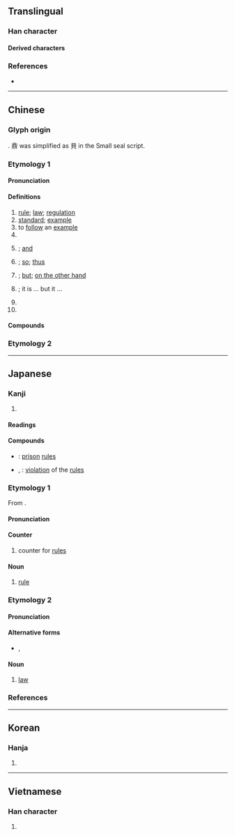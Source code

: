 {{also|则}}
{{character info/new}}
==Translingual==

===Han character===
{{Han char|rn=18|rad=刀|as=07|sn=9|four=62800|canj=BCLN|ids=⿰貝刂}}

====Derived characters====
{{lang|mul|[[側]] [[厠]] [[測]] [[廁]] [[惻]]}}

===References===
* {{Han ref|kx=0139.310|dkj=01994|dj=0317.080|hdz=10340.060|uh=5247|ud=21063|bh=AB68|bd=43880}}

----

==Chinese==
{{zh-forms|s=则}}

===Glyph origin===
{{Han etym}}
{{Han compound|alt2=刂|鼎|刀|ls=ic|t1=[[ding]], a bronze cauldron for cooking or sacrificial rituals|t2=knife}}. 鼎 was simplified as 貝 in the Small seal script.

===Etymology 1===

====Pronunciation====
{{zh-pron
|m=zé
|m-s=
|c=zak1
|c-t=
|g=
|h=pfs=chet;gd=zêd5
|j=
|mb=că̤
|md=cáik
|mn=qz:chak/tw,xm,zz:chek
|mn-t=zêg4
|w=4tseq
|x=
|mc=y
|oc=y
|cat=n,v,cls,conj,adv,part
}}

====Definitions====
{{zh-hanzi}}

# [[rule]]; [[law]]; [[regulation]]
# [[standard]]; [[example]]
# to [[follow]] an [[example]]
# {{zh-classifier|[[news]] and [[writing]]s|t=[[item]]}}
# {{non-gloss definition|conjunction used to indicate [[sequence]] of events}}; [[and]]
# {{non-gloss definition|conjunction used to indicate [[cause]] and [[effect]]}}; [[so]]; [[thus]]
# {{non-gloss definition|conjunction used to indicate [[contrast]]}}; [[but]]; [[on the other hand]]
# {{non-gloss definition|conjunction used between two [[identical]] words to indicate [[concession]]}}; it is ... but it ...
# {{non-gloss definition|particle used as the [[copula]]}}
# {{non-gloss definition|particle used after [[numeral]]s to list [[reason]]s}}

====Compounds====
{{zh-der|不規則|以身作則|互惠原則|可則|否則|器滿則傾|則波|不見則聲|公則|常則|一則|上則|則索|不則聲|便則道|大原則|則例|不平則鳴|單則|則是|恰則|則個|四則|多則|則麼|亂極則平|則天|交通規則|二則|不則|定則|安培定則|則不|守則|原則|何則|則度|四則運算|且則|單則是|事緩則圓|則聲|則甚|則故|分則|大杖則走|不敢則聲|敢則是|然則|楷則|日中則移|樂極則悲|是則|敢則|理則學|淺嘗則止|施行細則|憲則|科則|有典有則|窮極則變|窮則思變|物至則反|稅則|法則|指數法則|演算法則|月盈則虧|盈則必虧|日中則昃|理則|率由舊則|物盛則衰|物極則衰|無欲則剛|月滿則虧|月盈則食|木強則折|正則|準則|更則道|或則|易則|早則|日喀則|辦事細則|總則|細則|罰則|要則|變則|能免則免|通則|麗則|聞過則喜|陰勝則寒|章則|非愚則誣|青年守則|議事規則|附則|鐵則|簡則|規則|關稅稅則|遊戲規則|誠信原則|纔則|軌則|雖則}}

===Etymology 2===
{{zh-see|才|v|{{qualifier|Min Nan}}}}

{{zh-cat|Elementary}}

----

==Japanese==

===Kanji===
{{ja-kanji|grade=5|rs=刀07}}

# {{defn|lang=ja|sort=刀07}}

====Readings====
{{ja-readings
|goon=そく
|kanon=そく
|kun=のり-, のっと-る, すなわ-ち
}}

====Compounds====
* {{ja-r|獄則|ごくそく}}: [[prison]] [[rules]]
* {{ja-r|反則|はんそく}}, {{ja-r|犯則|はんそく}}: [[violation]] of the [[rules]]

===Etymology 1===
{{ja-kanjitab|そく|yomi=o}}
From {{etyl|ltc|ja|sort=そく}} {{m|zh|則|tr=tsok||rule}}.

====Pronunciation====
{{ja-pron|yomi=o|そく|acc=1|acc_ref=DJR}}

====Counter====
{{ja-pos|counter|そく}}

# counter for [[rules]]

====Noun====
{{ja-noun|そく}}

# [[rule]]

===Etymology 2===
{{ja-kanjitab|のり|yomi=k}}

====Pronunciation====
{{ja-pron|yomi=k|のり|acc=2|acc_ref=DJR,NHK}}

====Alternative forms====
* {{ja-l|法}}, {{ja-l|矩}}

====Noun====
{{ja-noun|のり}}

# [[law]]

===References===
<references/>

----

==Korean==

===Hanja===
{{ko-hanja|hangeul=[[칙]], [[측]]|rv=chik, cheuk|mr=ch'ik, ch'ŭk}}

# {{defn|lang=ko|sort=刀07}}

----

==Vietnamese==

===Han character===
{{vi-hantu|[[tắc]]|rs=刀07}}

# {{defn|lang=vi|sort=刀07}}